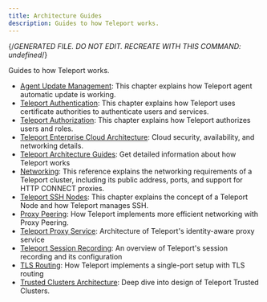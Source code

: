```yaml
---
title: Architecture Guides
description: Guides to how Teleport works.
---
```


{/*GENERATED FILE. DO NOT EDIT. RECREATE WITH THIS COMMAND:
undefined*/}

Guides to how Teleport works.

- [Agent Update Management](agent-update-management.mdx): This chapter explains how Teleport agent automatic update is working.
- [Teleport Authentication](authentication.mdx): This chapter explains how Teleport uses certificate authorities to authenticate users and services.
- [Teleport Authorization](authorization.mdx): This chapter explains how Teleport authorizes users and roles.
- [Teleport Enterprise Cloud Architecture](cloud-architecture.mdx): Cloud security, availability, and networking details.
- [Teleport Architecture Guides](introduction.mdx): Get detailed information about how Teleport works
- [Networking](networking.mdx): This reference explains the networking requirements of a Teleport cluster, including its public address, ports, and support for HTTP CONNECT proxies.
- [Teleport SSH Nodes](nodes.mdx): This chapter explains the concept of a Teleport Node and how Teleport manages SSH.
- [Proxy Peering](proxy-peering.mdx): How Teleport implements more efficient networking with Proxy Peering.
- [Teleport Proxy Service](proxy.mdx): Architecture of Teleport's identity-aware proxy service
- [Teleport Session Recording](session-recording.mdx): An overview of Teleport's session recording and its configuration
- [TLS Routing](tls-routing.mdx): How Teleport implements a single-port setup with TLS routing
- [Trusted Clusters Architecture](trustedclusters.mdx): Deep dive into design of Teleport Trusted Clusters.
